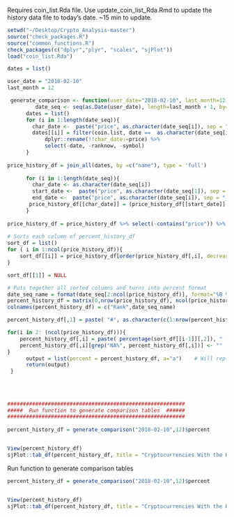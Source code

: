 
Requires coin_list.Rda file. Use update_coin_list_Rda.Rmd to update the history data file to today's date. ~15 min to update.


```r
setwd("~/Desktop/Crypto_Analysis-master")
source("check_packages.R")
source("common_functions.R")
check_packages(c("dplyr","plyr", "scales", "sjPlot"))
load("coin_list.Rda")

dates = list()

user_date = "2018-02-10"
last_month = 12

 generate_comparison <- function(user_date="2018-02-10", last_month=12){
         date_seq <- seq(as.Date(user_date), length=last_month + 1, by="-1 month")
      dates = list()
      for (i in 1:length(date_seq)){
        char_date <-  paste("price", as.character(date_seq[i]), sep = "_")
        dates[[i]] = filter(coin.list, date ==  as.character(date_seq[i])) %>%       
            dplyr::rename(!!char_date:=price) %>% 
            select(-date, -ranknow, -symbol)
      }
      
price_history_df = join_all(dates, by =c("name"), type = 'full')
      
      for (i in 1:length(date_seq)){
        char_date <- as.character(date_seq[i])
        start_date <-  paste("price", as.character(date_seq[1]), sep = "_")
        end_date <-  paste("price", as.character(date_seq[i]), sep = "_")
       price_history_df[[char_date]] = (price_history_df[[start_date]] - price_history_df[[end_date]]) / price_history_df[[end_date]]
      }
      
price_history_df = price_history_df %>% select(-contains("price")) %>% select(-2)     # Removes prices and today's date
 
# Sorts each column of percent_history_df
sort_df = list()
for ( i in 1:ncol(price_history_df)){
    sort_df[[i]] = price_history_df[order(price_history_df[,i], decreasing=TRUE), c(1,i)] 
}

sort_df[[1]] = NULL

# Puts together all sorted columns and turns into percent format
date_seq_name = format(date_seq[2:ncol(price_history_df)], format="%B %d, %Y")
percent_history_df = matrix(0,nrow(price_history_df), ncol(price_history_df)) %>% as.data.frame() 
colnames(percent_history_df) = c("Rank",date_seq_name)

percent_history_df[,1] = paste( "#", as.character(c(1:nrow(percent_history_df))), sep="")

for(i in 2: (ncol(price_history_df))){
    percent_history_df[,i] = paste( percentage(sort_df[[i-1]][,2]), " (", sort_df[[i-1]][,1], ")", sep="")
    percent_history_df[,i][grep("NA%", percent_history_df[,i])] <- ""
}
      output = list(percent = percent_history_df, a="a")    # Will replace "a" with another sorted dataset by name
      return(output)
 }
 
 
 
 
######################################################### 
#####  Run function to generate comparison tables  ######
#########################################################
 
percent_history_df = generate_comparison("2018-02-10",12)$percent


View(percent_history_df)
sjPlot::tab_df(percent_history_df, title = "Cryptocurrencies With the Highest Gains for Each Month Compared to Februrary 10, 2018", alternate.rows=TRUE ) 
```
 
 
Run function to generate comparison tables
```r
percent_history_df = generate_comparison("2018-02-10",12)$percent


View(percent_history_df)
sjPlot::tab_df(percent_history_df, title = "Cryptocurrencies With the Highest Gains for Each Month Compared to Februrary 10, 2018", alternate.rows=TRUE )      
```


